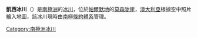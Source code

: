 {{Coord|69|0|S|63|50|W|source:GNIS|display=title}}

'''凱西冰川'''（{{lang-en|Casey Glacier}}）是[[南極洲|南極洲]]的[[冰川|冰川]]，位於[[帕爾默地|帕爾默地]]的[[莫森陡崖|莫森陡崖]]，[[澳大利亞|澳大利亞]]根據空中照片繪入地圖，該冰川現時由[[南極條約體系|南極條約體系]]管理。

{{Antarctica-geo-stub}}
[[Category:南極洲冰川|Category:南極洲冰川]]